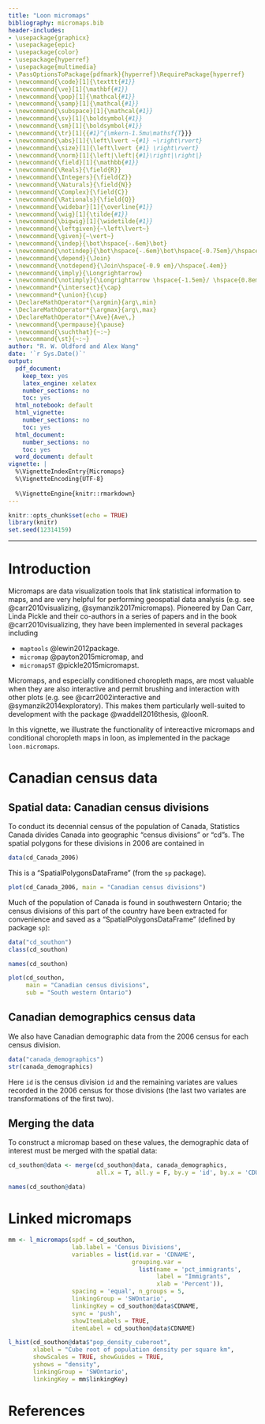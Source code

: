 ```yaml
---
title: "Loon micromaps"
bibliography: micromaps.bib
header-includes:
- \usepackage{graphicx}
- \usepackage{epic}
- \usepackage{color}
- \usepackage{hyperref}
- \usepackage{multimedia}
- \PassOptionsToPackage{pdfmark}{hyperref}\RequirePackage{hyperref}
- \newcommand{\code}[1]{\texttt{#1}}
- \newcommand{\ve}[1]{\mathbf{#1}}
- \newcommand{\pop}[1]{\mathcal{#1}}
- \newcommand{\samp}[1]{\mathcal{#1}}
- \newcommand{\subspace}[1]{\mathcal{#1}}
- \newcommand{\sv}[1]{\boldsymbol{#1}}
- \newcommand{\sm}[1]{\boldsymbol{#1}}
- \newcommand{\tr}[1]{{#1}^{\mkern-1.5mu\mathsf{T}}}
- \newcommand{\abs}[1]{\left\lvert ~{#1} ~\right\rvert}
- \newcommand{\size}[1]{\left\lvert {#1} \right\rvert}
- \newcommand{\norm}[1]{\left|\left|{#1}\right|\right|}
- \newcommand{\field}[1]{\mathbb{#1}}
- \newcommand{\Reals}{\field{R}}
- \newcommand{\Integers}{\field{Z}}
- \newcommand{\Naturals}{\field{N}}
- \newcommand{\Complex}{\field{C}}
- \newcommand{\Rationals}{\field{Q}}
- \newcommand{\widebar}[1]{\overline{#1}}
- \newcommand{\wig}[1]{\tilde{#1}}
- \newcommand{\bigwig}[1]{\widetilde{#1}}
- \newcommand{\leftgiven}{~\left\lvert~}
- \newcommand{\given}{~\vert~}
- \newcommand{\indep}{\bot\hspace{-.6em}\bot}
- \newcommand{\notindep}{\bot\hspace{-.6em}\bot\hspace{-0.75em}/\hspace{.4em}}
- \newcommand{\depend}{\Join}
- \newcommand{\notdepend}{\Join\hspace{-0.9 em}/\hspace{.4em}}
- \newcommand{\imply}{\Longrightarrow}
- \newcommand{\notimply}{\Longrightarrow \hspace{-1.5em}/ \hspace{0.8em}}
- \newcommand*{\intersect}{\cap}
- \newcommand*{\union}{\cup}
- \DeclareMathOperator*{\argmin}{arg\,min}
- \DeclareMathOperator*{\argmax}{arg\,max}
- \DeclareMathOperator*{\Ave}{Ave\,}
- \newcommand{\permpause}{\pause}
- \newcommand{\suchthat}{~:~}
- \newcommand{\st}{~:~} 
author: "R. W. Oldford and Alex Wang"
date: '`r Sys.Date()`'
output:
  pdf_document:
    keep_tex: yes
    latex_engine: xelatex
    number_sections: no
    toc: yes
  html_notebook: default
  html_vignette:
    number_sections: no
    toc: yes
  html_document:
    number_sections: no
    toc: yes
  word_document: default
vignette: |
  %\VignetteIndexEntry{Micromaps} 
  %\VignetteEncoding{UTF-8}
  
  %\VignetteEngine{knitr::rmarkdown} 
---
```

  
```r
knitr::opts_chunk$set(echo = TRUE)
library(knitr)
set.seed(12314159)
```

---

$\renewcommand{\tr}[1]{{#1}^{\mkern-1.5mu\mathsf{T}}}$
$\renewcommand{\ve}[1]{\mathbf{#1}}$
$\renewcommand{\sv}[1]{\boldsymbol{#1}}$
$\renewcommand{\pop}[1]{\mathcal{#1}}$
$\renewcommand{\samp}[1]{\mathcal{#1}}$
$\renewcommand{\imply}{\Longrightarrow}$
$\renewcommand{\given}{~\vert~}$
$\renewcommand{\suchthat}{~:~}$
$\renewcommand{\widebar}[1]{\overline{#1}}$
$\renewcommand{\wig}[1]{\tilde{#1}}$
$\renewcommand{\bigwig}[1]{\widetilde{#1}}$
$\renewcommand{\field}[1]{\mathbb{#1}}$
$\renewcommand{\Reals}{\field{R}}$
$\renewcommand{\abs}[1]{\left\lvert ~{#1} ~\right\rvert}$
$\renewcommand{\size}[1]{\left\lvert {#1} \right\rvert}$
$\renewcommand{\tr}[1]{{#1}^{\mkern-1.5mu\mathsf{T}}}$
$\renewcommand{\norm}[1]{\left|\left|{#1}\right|\right|}$
$\renewcommand{\intersect}{\cap}$
$\renewcommand{\union}{\cup}$

# Introduction
Micromaps are data visualization tools that link statistical information to maps, and are very helpful for performing geospatial data analysis (e.g. see @carr2010visualizing, @symanzik2017micromaps).  Pioneered by Dan Carr, Linda Pickle and their co-authors in a series of papers and in the book @carr2010visualizing, they have been implemented in several \code{R} packages including

- `maptools` @lewin2012package.
- `micromap` @payton2015micromap, and
- `micromapST` @pickle2015micromapst.

Micromaps, and especially conditioned choropleth maps, are most valuable when they are also interactive and permit brushing and interaction with other plots (e.g. see @carr2002interactive and @symanzik2014exploratory).
This makes them particularly well-suited to development with the \code{loon} package @waddell2016thesis, @loonR.

In this vignette, we illustrate the functionality of intereactive micromaps and conditional choropleth maps in loon, as implemented in the package `loon.micromaps`.

# Canadian census data

## Spatial data:  Canadian census divisions

To conduct its decennial census of the population of Canada, Statistics Canada divides Canada into geographic "census divisions" or "cd"s.  The spatial polygons for these divisions in 2006 are contained in 

```r
data(cd_Canada_2006)
``` 

This is a "SpatialPolygonsDataFrame" (from the `sp` package). 

```r
plot(cd_Canada_2006, main = "Canadian census divisions")
``` 

Much of the population of Canada is found in southwestern Ontario; the census divisions of this part of the country have been extracted for convenience and saved as a "SpatialPolygonsDataFrame" (defined by package `sp`):

```r
data("cd_southon")
class(cd_southon)

names(cd_southon)

plot(cd_southon, 
     main = "Canadian census divisions", 
     sub = "South western Ontario")
``` 


## Canadian demographics census data

We also have Canadian demographic data from the 2006 census for each census division.

```r
data("canada_demographics")
str(canada_demographics)
```

Here `id` is the census division `id` and the remaining variates are values recorded in the 2006 census for those divisions (the last two variates are transformations of the first two).

## Merging the data

To construct a micromap based on these values, the demographic data of interest must be merged with the spatial data:

```r
cd_southon@data <- merge(cd_southon@data, canada_demographics,
                         all.x = T, all.y = F, by.y = 'id', by.x = 'CDUID')

names(cd_southon@data)
```


# Linked micromaps

```r
mm <- l_micromaps(spdf = cd_southon,
                  lab.label = 'Census Divisions',
                  variables = list(id.var = 'CDNAME',
                                   grouping.var =  
                                     list(name = 'pct_immigrants', 
                                          label = "Immigrants",
                                          xlab = 'Percent')),
                  spacing = 'equal', n_groups = 5,
                  linkingGroup = 'SWOntario', 
                  linkingKey = cd_southon@data$CDNAME,
                  sync = 'push',
                  showItemLabels = TRUE, 
                  itemLabel = cd_southon@data$CDNAME)

l_hist(cd_southon@data$"pop_density_cuberoot", 
       xlabel = "Cube root of population density per square km",
       showScales = TRUE, showGuides = TRUE,
       yshows = "density",
       linkingGroup = 'SWOntario', 
       linkingKey = mm$linkingKey)
```

# References
